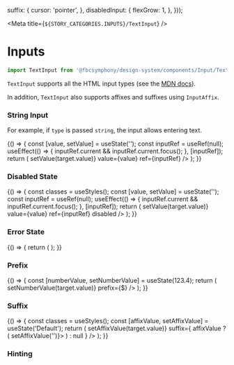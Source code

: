 
  suffix: {
    cursor: 'pointer',
  },
  disabledInput: {
    flexGrow: 1,
  },
}));

<Meta title={`${STORY_CATEGORIES.INPUTS}/TextInput`} />

# Inputs

```js
import TextInput from '@fbcsymphony/design-system/components/Input/TextInput';
```

`TextInput` supports all the HTML input types (see the [MDN docs](https://developer.mozilla.org/en-US/docs/Web/HTML/Element/input#Form_%3Cinput%3E_types)).

In addition, `TextInput` also supports affixes and suffixes using `InputAffix`.

### String Input

For example, if `type` is passed `string`, the input allows entering text.

<Preview>
  <Story name="String Input">
    {() => {
      const [value, setValue] = useState('');
      const inputRef = useRef(null);
      useEffect(() => {
        inputRef.current && inputRef.current.focus();
      }, [inputRef]);
      return (
        <TextInput
          type="string"
          placeholder="Placeholder"
          onChange={({target}) => setValue(target.value)}
          value={value}
          ref={inputRef}
        />
      );
    }}
  </Story>
</Preview>

### Disabled State

<Preview>
  <Story name="Disabled State">
    {() => {
      const classes = useStyles();
      const [value, setValue] = useState('');
      const inputRef = useRef(null);
      useEffect(() => {
        inputRef.current && inputRef.current.focus();
      }, [inputRef]);
      return (
        <StoryFrame background="light">
          <TextInput
            className={classes.disabledInput}
            type="string"
            placeholder="Placeholder"
            onChange={({target}) => setValue(target.value)}
            value={value}
            ref={inputRef}
            disabled
          />
        </StoryFrame>
      );
    }}
  </Story>
</Preview>

### Error State

<Preview>
  <Story name="Error State">
    {() => {
      return (
        <TextInput
          type="string"
          placeholder="Placeholder"
          hasError={true}
          value="Bad Value"
        />
      );
    }}
  </Story>
</Preview>

### Prefix

<Preview>
  <Story name="Prefix">
    {() => {
      const [numberValue, setNumberValue] = useState(123.4);
      return (
        <TextInput
          type="number"
          value={numberValue}
          onChange={({target}) => setNumberValue(target.value)}
          prefix={<InputAffix>$</InputAffix>}
        />
      );
    }}
  </Story>
</Preview>

### Suffix

<Preview>
  <Story name="Suffix">
    {() => {
      const classes = useStyles();
      const [affixValue, setAffixValue] = useState('Default');
      return (
        <TextInput
          type="string"
          placeholder="Search..."
          value={affixValue}
          onChange={({target}) => setAffixValue(target.value)}
          suffix={
            affixValue ? (
              <InputAffix
                className={classes.suffix}
                onClick={() => setAffixValue('')}>
                <CancelIcon />
              </InputAffix>
            ) : null
          }
        />
      );
    }}
  </Story>
</Preview>

### Hinting

<Preview>
  <Story name="Hinting">
    <TextInput type="string" hint="Hinting" />
  </Story>
</Preview>

